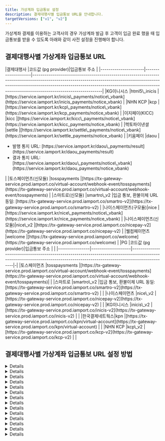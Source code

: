 ```yaml
---
title: 가상계좌 입금통보 설정
description: 결제대행사별 입금통보 URL을 안내합니다.
targetVersions: ["v1", "v2"]
---
```




가상계좌 결제를 이용하는 고객사의 경우 가상계좌 발급 후 고객이 입금 완료 했을 때 입금통보를 받을 수 있도록 아래와 같이 사전 설정을 진행해야 합니다.

## 결제대행사별 가상계좌 입금통보 URL

<VersionGate>
  <Fragment slot="v1">
    |결제대행사            |코드값 (pg provider)|입금통보 주소                                                                                                                                                                                                                                                                |
    |----------------------|--------------------|-----------------------------------------------------------------------------------------------------------------------------------------------------------------------------------------------------------------------------------------------------------------------------|
    |KG이니시스            |html5\_inicis       |[https://service.iamport.kr/inicis\_payments/notice\_vbank](https://service.iamport.kr/inicis_payments/notice_vbank)                                                                                                                                                         |
    |NHN KCP               |kcp                 |[https://service.iamport.kr/kcp\_payments/notice\_vbank](https://service.iamport.kr/kcp_payments/notice_vbank)                                                                                                                                                               |
    |이지페이(KICC)        |kicc                |[https://service.iamport.kr/kicc\_payments/notice\_vbank](https://service.iamport.kr/kicc_payments/notice_vbank)                                                                                                                                                             |
    |헥토파이낸셜          |settle              |[https://service.iamport.kr/settle\_payments/notice\_vbank](https://service.iamport.kr/settle_payments/notice_vbank)                                                                                                                                                         |
    |키움페이              |daou                |<ul><li>발행 통지 URL: [https://service.iamport.kr/daou\_payments/result](https://service.iamport.kr/daou_payments/result)</li> <li>결과 통지 URL: [https://service.iamport.kr/daou\_payments/notice\_vbank](https://service.iamport.kr/daou_payments/notice_vbank)</li></ul>|
    |토스페이먼츠(신모듈)  |tosspayments        |[https://tx-gateway-service.prod.iamport.co/virtual-account/webhook-event/tosspayments](https://tx-gateway-service.prod.iamport.co/virtual-account/webhook-event/tosspayments)                                                                                               |
    |스마트로(신모듈)      |smartro\_v2         |입금 통보, 환불이체 URL 동일: [https://tx-gateway-service.prod.iamport.co/smartro-v2](https://tx-gateway-service.prod.iamport.co/smartro-v2)                                                                                                                                 |
    |나이스페이먼츠(구모듈)|nice                |[https://service.iamport.kr/nice\_payments/notice\_vbank](https://service.iamport.kr/nice_payments/notice_vbank)                                                                                                                                                             |
    |나이스페이먼츠(신모듈)|nice\_v2            |[https://tx-gateway-service.prod.iamport.co/nicepay-v2](https://tx-gateway-service.prod.iamport.co/nicepay-v2)                                                                                                                                                               |
    |웰컴페이먼츠          |welcome             |[https://tx-gateway-service.prod.iamport.co/welcome](https://tx-gateway-service.prod.iamport.co/welcome)                                                                                                                                                                     |
  </Fragment>

  <Fragment slot="v2">
    |PG              |코드값 (pg provider)|입금통보 주소                                                                                                                                                                 | |
    |----------------|--------------------|------------------------------------------------------------------------------------------------------------------------------------------------------------------------------|-|
    |토스페이먼츠    |tosspaysments       |[https://tx-gateway-service.prod.iamport.co/virtual-account/webhook-event/tosspayments](https://tx-gateway-service.prod.iamport.co/virtual-account/webhook-event/tosspayments)| |
    |스마트로        |smartro\_v2         |입금 통보, 환불이체 URL 동일: [https://tx-gateway-service.prod.iamport.co/smartro-v2](https://tx-gateway-service.prod.iamport.co/smartro-v2)                                  | |
    |나이스페이먼츠  |nice\_v2            |[https://tx-gateway-service.prod.iamport.co/nicepay-v2](https://tx-gateway-service.prod.iamport.co/nicepay-v2)                                                                | |
    |KG이니시스      |inicis\_v2          |[https://tx-gateway-service.prod.iamport.co/inicis-v2](https://tx-gateway-service.prod.iamport.co/inicis-v2)                                                                  | |
    |한국결제네트웍스|kpn                 |[https://tx-gateway-service.prod.iamport.co/kpn/virtual-account](https://tx-gateway-service.prod.iamport.co/kpn/virtual-account)                                              | |
    |NHN KCP         |kcp\_v2             |[https://tx-gateway-service.prod.iamport.co/kcp-v2](https://tx-gateway-service.prod.iamport.co/kcp-v2)                                                                        | |
  </Fragment>
</VersionGate>

## 결제대행사별 가상계좌 입금통보 URL 설정 방법

<VersionGate default="v1">
  <Details id="notice-config-inicis">
    <p slot="summary">KG 이니시스 설정 방법</p>

    1. [KG이니시스 가맹점관리자](https://iniweb.inicis.com/security/login.do) 접속 후 로그인을 합니다.
    2. \[상점정보]→\[계약정보]→\[결제수단 정보]를 클릭합니다.
    3. \[가상계좌] 항목 중 \[입금내역 통보]를 **실시간통보함**으로 설정해주세요.
    4. \[입금통보 URL(IP)]를 `https://service.iamport.kr/inicis_payments/notice_vbank` 로 설정해주세요.
    5. \[통보전문]을 **URL수신사용(일반)** 으로 설정해주세요.
    6. \[채번방식]을 **건별채번**으로 설정해주세요.

    <Figure src={inicie_image1} caption="이니시스 가맹점관리자 내 입금통보 URL 설정 화면" />
  </Details>

  <Details id="notice-config-kcp">
    <p slot="summary">KCP 설정 방법</p>

    1. [KCP 파트너관리자](https://partner.kcp.co.kr/) 접속 후 로그인을 합니다.
    2. \[상점정보관리]→\[보안관리]→\[결제결과URL 설정]을 클릭합니다.
    3. \[변경 결제결과URL]을 `https://service.iamport.kr/kcp_payments/notice_vbank`로 설정해주세요.
    4. \[인코딩 설정]을 `UTF-8`로 설정해주세요.

    <Figure src={kcp_image1} caption="KCP 파트너관리자 내 입금통보 URL 설정 화면" />
  </Details>

  <Details id="notice-config-nice">
    <p slot="summary">나이스페이먼츠(구모듈) 설정 방법</p>

    1. [나이스페이먼츠 가맹점 관리자](https://npg.nicepay.co.kr/merchant/mkeyMngForm.do) 접속 후 로그인을 합니다.
    2. \[가맹점정보]→\[기본정보]를 클릭합니다.
    3. \[결제데이터통보] 항목에서 **가상계좌**의 \[URL/IP]를 `https://service.iamport.kr/nice_payments/notice_vbank` 로 설정해주세요.
    4. \[재전송 간격]은 1분, \[재전송 횟수]는 3회로 설정해주세요.
    5. \[OK체크] 체크 여부는 선택이며, 체크하지 않아도 무관합니다.

    - 정상적인 입금통보 전송, 재전송을 위해 **암호화 전송 여부, 미전송시 체크를 해제**해야 합니다.
    - 재전송 간격: 최소 1분 \~ 최대 10분까지만 입력 가능합니다.
    - 재전송 횟수: 최소 1회 \~ 최대 10회까지 재전송 가능합니다.(전송 실패 건에 대해 자동 재전송)

    <Figure src={nice_v1_image1} caption="나이스페이먼츠 가맹점 관리자 내 입금통보 URL 설정 화면" />
  </Details>

  <Details id="notice-config-kicc">
    <p slot="summary">이지페이(KICC) 설정 방법</p>

    이지페이(KICC) MID 발급 시 입금통보 URL이 자동으로 등록됩니다.
    만약, 가상계좌 입금통보가 정상적으로 동작하지 않는 경우 KICC 영업담당자 혹은 대표 연락처(1644-2004, [easypay\_cs@kicc.co.kr](mailto:easypay_cs@kicc.co.kr))를 통해 \[가상계좌 입금통보 URL] 설정을 확인하시기 바랍니다.
  </Details>

  <Details id="notice-config-settle">
    <p slot="summary">헥토파이낸셜 설정 방법</p>

    헥토파이낸셜 MID 발급 후 헥토파이낸셜 담당자 및 기술팀에 메일로 요청해야 합니다.
    [settle\_pgdev@settlebank.co.kr](mailto:settle_pgdev@settlebank.co.kr)(개발팀)에 발급받은 MID 정보와 함께 아래와 같이 메일을 발송하여 요청을 진행해주세요.

    > 헥토파이낸셜의 가상계좌 기능을 이용하기 위해 포트원의 vbank API를 사용하고자 합니다.
    > 관련해서 정상적인 입금확인 절차가 이루어질 수 있도록 지정된 MID에 대한 가상계좌 통보 URL을 설정해 주시기 바랍니다.
    >
    > MID: XXXXXX 입금통보 URL: [https://service.iamport.kr/settle\_payments/notice\_vbank](https://service.iamport.kr/settle_payments/notice_vbank)
    >
    > 설정이 완료되면 회신 부탁드립니다.
  </Details>

  <Details id="notice-config-daou">
    <p slot="summary">키움페이 설정 방법</p>

    1. [키움페이 상점관리자](https://agent.kiwoompay.co.kr/) 접속 후 로그인을 합니다.
    2. \[고객지원]→\[기술지원]→\[연동정보설정]를 클릭합니다.
    3. \[CPID]를 선택한 후 \[조회하기]을 클릭합니다.
    4. \[발행 통지 URL]을 [https://service.iamport.kr/daou\_payments/result](https://service.iamport.kr/daou_payments/result)로 설정해주세요.
    5. \[결과 통지 URL]을 [https://service.iamport.kr/daou\_payments/notice\_vbank](https://service.iamport.kr/daou_payments/notice_vbank)로 설정해주세요.

    <Figure src={daou_image1} caption="키움페이 상점관리자 내 입금통보 URL 설정 화면 1" />

    <Figure src={daou_image2} caption="키움페이 상점관리자 내 입금통보 URL 설정 화면 2" />

    <Figure src={daou_image3} caption="키움페이 상점관리자 내 입금통보 URL 설정 화면 3" />
  </Details>

  <Details id="notice-config-welcome">
    <p slot="summary">웰컴페이먼츠 설정 방법</p>

    1. [웰컴페이먼츠 관리자시스템](https://wbiz.paywelcome.co.kr/) 접속 후 로그인을 합니다.
    2. \[상점정보]→\[계약정보]→\[결제수단 정보]를 클릭합니다.
    3. \[가상계좌] 항목 중 \[입금내역 통보]를 **실시간통보함**으로 설정해주세요.
    4. \[입금통보 URL(IP)]를 `https://tx-gateway-service.prod.iamport.co/welcome`로 설정해주세요.
    5. \[통보전문]을 **URL수신사용(일반)** 으로 설정해주세요.

    <Figure src={welcome_image1} caption="웰컴페이먼츠 관리자시스템 내 입금통보 URL 설정 화면 1" />

    <Figure src={welcome_image2} caption="웰컴페이먼츠 관리자시스템 내 입금통보 URL 설정 화면 2" />
  </Details>
</VersionGate>

<Details id="notice-config-ksnet">
  <p slot="summary">KSNET 설정 방법</p>

  KSNET은 포트원을 통해 발급된 MID에 대해 자동으로 입금통보 URL이 설정됩니다.
  만약 입금통보를 받지 못하는 경우 KSNET 담당자에게 메일을 통해 확인 요청 후 변경이 필요합니다.
</Details>

<Details id="notice-config-tosspayments">
  <p slot="summary">토스페이먼츠(신모듈) 설정 방법</p>

  1. [토스페이먼츠 개발자센터](https://developers.tosspayments.com/) 접속 후 로그인을 합니다.
  2. \[내 개발정보]를 클릭합니다.
  3. \[상점]을 선택한 후 \[웹훅]을 클릭합니다.
  4. \[+ 웹훅 등록하기]를 클릭합니다.
  5. \[이름]을 입력하고, \[URL]은 `https://tx-gateway-service.prod.iamport.co/virtual-account/webhook-event/tosspayments`로 설정해주세요.
  6. \[구독할 이벤트]에서 `DEPOSIT_CALLBACK`을 체크한 후 \[등록하기]를 클릭합니다.

  <Figure src={tosspayments_image1} caption="토스페이먼츠 개발자센터 내 입금통보 URL 설정 화면 1" />

  <Figure src={tosspayments_image2} caption="토스페이먼츠 개발자센터 내 입금통보 URL 설정 화면 2" />
</Details>

<Details id="notice-config-nice_v2">
  <p slot="summary">나이스페이먼츠(신모듈) 설정 방법</p>

  1. [나이스페이먼츠 가맹점 관리자](https://npg.nicepay.co.kr/merchant/mkeyMngForm.do) 접속 후 로그인을 합니다.
  2. \[가맹점정보]→\[기본정보]를 클릭합니다.
  3. \[결제데이터통보] 항목에서 **가상계좌**의 \[URL/IP]를 `https://tx-gateway-service.prod.iamport.co/nicepay-v2` 로 설정해주세요.
  4. \[재전송 간격]은 1분, \[재전송 횟수]는 3회로 설정해주세요.
  5. \[OK체크] 체크 여부는 선택이며, 체크하지 않아도 무관합니다.

  - 정상적인 입금통보 전송, 재전송을 위해 **암호화 전송 여부, 미전송시 체크를 해제**해야 합니다.
  - 재전송 간격: 최소 1분 \~ 최대 10분까지만 입력 가능합니다.
  - 재전송 횟수: 최소 1회 \~ 최대 10회까지 재전송 가능합니다.(전송 실패 건에 대해 자동 재전송)

  <Figure src={nice_v2_image1} caption="나이스페이먼츠 가맹점 관리자 내 입금통보 URL 설정 화면 " />
</Details>

<Details id="notice-config-smartro_v2">
  <p slot="summary">스마트로(신모듈) 설정 방법</p>

  1. [스마트로 스마일비즈](https://www.smilebiz.co.kr/index.html) 접속 후 로그인을 합니다.
  2. \[가맹점정보]→\[기본정보]를 클릭합니다.
  3. \[결제 데이터 통보] 항목 중 \[가상계좌] 및 \[환불]항목에 다음과 같이 설정해주세요.
  4. \[통보 티입]은 **신통보** 를 선택합니다.
  5. \[인코딩 타입]은 **UTF-8** 를 선택합니다.
  6. \[URL/IP]는 `https://tx-gateway-service.prod.iamport.co/smartro-v2`로 입력해주세요.
  7. \[재전송 간격]은 1분, \[재전송 횟수]는 5회로 입력한 후 \[저장]을 클릭합니다.

  - 재전송 간격: 최소 1분 \~ 최대 10분까지만 입력 가능합니다.
  - 재전송 횟수: 최소 1회 \~ 최대 10회까지 재전송 가능합니다.(전송 실패 건에 대해 자동 재전송)

  <Figure src={smartro_image1} caption="스마트로 스마일비즈 내 입금통보 URL 설정 화면" />
</Details>

<VersionGate default="v2">
  <Details id="notice-config-inicis">
    <p slot="summary">KG 이니시스 설정 방법</p>

    1. [KG이니시스 가맹점관리자](https://iniweb.inicis.com/security/login.do) 접속 후 로그인을 합니다.
    2. \[상점정보]→\[계약정보]→\[결제수단 정보]를 클릭합니다.
    3. \[가상계좌] 항목 중 \[입금내역 통보]를 **실시간통보함**으로 설정해주세요.
    4. \[입금통보 URL(IP)]를 `https://tx-gateway-service.prod.iamport.co/inicis-v2` 로 설정해주세요.
    5. \[통보전문]을 **URL수신사용(일반)** 으로 설정해주세요.
    6. \[채번방식]을 **건별채번**으로 설정해주세요.

    <Figure src={inicie_image1} caption="이니시스 가맹점관리자 내 입금통보 URL 설정 화면" />
  </Details>
</VersionGate>

<VersionGate default="v2">
  <Details>
    <p slot="summary">한국결제네트웍스(KPN) 설정 방법</p>

    한국결제네트웍스(KPN)는 계약 이후, 발급된 MID에 대해 **가상계좌 백노티 기능**을 별도로 요청해야 합니다.

    한국결제네트웍스(KPN) 담당자에게 MID 정보와 함께 입금 통보 URL을 전달하여 가상계좌 백노티 기능 요청을 진행해주세요.

    만약 입금통보를 받지 못하는 경우 한국결제네트웍스(KPN) 담당자에게 메일을 통해 확인 요청 후 변경이 필요합니다.
  </Details>
</VersionGate>

<VersionGate default="v2">
  <Details>
    <p slot="summary">NHN KCP 설정 방법</p>

    1. [KCP 가맹점관리자](https://ipartner.kcp.co.kr) 접속 후 로그인을 합니다.
    2. \[상점정보 관리]→\[보안관리]→\[결제결과URL 설정]을 클릭합니다.
    3. \[결제결과URL] 을 `https://tx-gateway-service.prod.iamport.co/kcp-v2`로 설정합니다.
  </Details>
</VersionGate>
